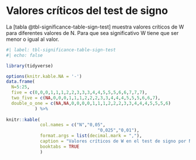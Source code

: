 

# Valores críticos del test de signo

La [tabla @tbl-significance-table-sign-test] muestra valores críticos de W para diferentes valores de N. Para que sea significativo W tiene que ser menor o igual al valor.


```r
#| label: tbl-significance-table-sign-test
#| echo: false

library(tidyverse)

options(knitr.kable.NA = '-')
data.frame(
  N=5:25,
  five = c(0,0,0,1,1,1,2,2,3,3,3,4,4,5,5,5,6,6,7,7,7),
  two_five = c(NA,0,0,0,1,1,1,2,2,2,3,3,4,4,4,5,5,5,6,6,7),
  double_o_one = c(NA,NA,0,0,0,0,1,1,1,2,2,2,3,3,4,4,4,5,5,5,6)
           ) %>% 
  
knitr::kable( 
             col.names = c("N","0,05",
                                   "0,025","0,01"),
             format.args = list(decimal.mark = ","),
             caption = "Valores críticos de W en el test de signo por N.",
             booktabs = TRUE
             )
```